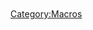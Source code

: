 <sup><i class="fa fa-flag" style="padding-left: 5px;color:#f783ac;"></i></sup><noinclude>[[Category:Macros]]</noinclude>